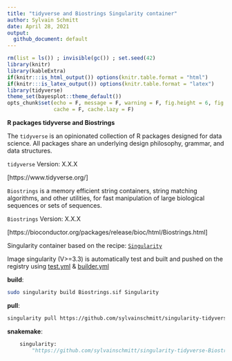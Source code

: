 ```yaml
---
title: "tidyverse and Biostrings Singularity container"
author: Sylvain Schmitt
date: April 28, 2021
output:
  github_document: default
---
```


```r
rm(list = ls()) ; invisible(gc()) ; set.seed(42)
library(knitr)
library(kableExtra)
if(knitr:::is_html_output()) options(knitr.table.format = "html") 
if(knitr:::is_latex_output()) options(knitr.table.format = "latex") 
library(tidyverse)
theme_set(bayesplot::theme_default())
opts_chunk$set(echo = F, message = F, warning = F, fig.height = 6, fig.width = 8,
               cache = F, cache.lazy = F)
```

**R packages tidyverse and Biostrings**

The `tidyverse` is an opinionated collection of R packages designed for data science. All packages share an underlying design philosophy, grammar, and data structures.

`tidyverse` Version: X.X.X

[https://www.tidyverse.org/]

`Biostrings` is a memory efficient string containers, string matching algorithms, and other utilities, for fast manipulation of large biological sequences or sets of sequences.

`Biostrings` Version: X.X.X

[https://bioconductor.org/packages/release/bioc/html/Biostrings.html]

Singularity container based on the recipe: [`Singularity`](https://github.com/sylvainschmitt/singularity-tidyverse-Biostrings/blob/main/Singularity)

Image singularity (V>=3.3) is automatically test and built and pushed on the registry using 
[test.yml](https://github.com/sylvainschmitt/singularity-template/blob/main/.github/workflows/test.yml) &
[builder.yml](https://github.com/sylvainschmitt/singularity-template/blob/main/.github/workflows/builder.yml)

**build**:

```bash
sudo singularity build Biostrings.sif Singularity
```

**pull**:

```bash
singularity pull https://github.com/sylvainschmitt/singularity-tidyverse-Biostrings/releases/download/0.0.1/sylvainschmitt-singularity-tidyverse-Biostrings.latest.sif
```

**snakemake**:

```python
    singularity: 
        "https://github.com/sylvainschmitt/singularity-tidyverse-Biostrings/releases/download/0.0.1/sylvainschmitt-singularity-tidyverse-Biostrings.latest.sif"
```

